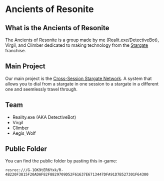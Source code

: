 # Ancients of Resonite


## What is the Ancients of Resonite

The Ancients of Resonite is a group made by me (Realit.exe/DetectiveBot), Virgil, and Climber dedicated to making technology from the [Stargate](https://en.wikipedia.org/wiki/Stargate) franchise.

## Main Project
Our main project is the [Cross-Session Stargate Network](/stargate_network). A system that allows you to dial from a stargate in one session to a stargate in a different one and seemlessly travel through.

## Team
- Reality.exe (AKA DetectiveBot)
- Virgil
- Climber
- Aegis_Wolf

## Public Folder
You can find the public folder by pasting this in-game:

`resrec:///G-1OK9tER6Yxk/R-4B220F3815F20ADAF82F8829709D52F61637E6713447DFA91D7B527301F64300`



